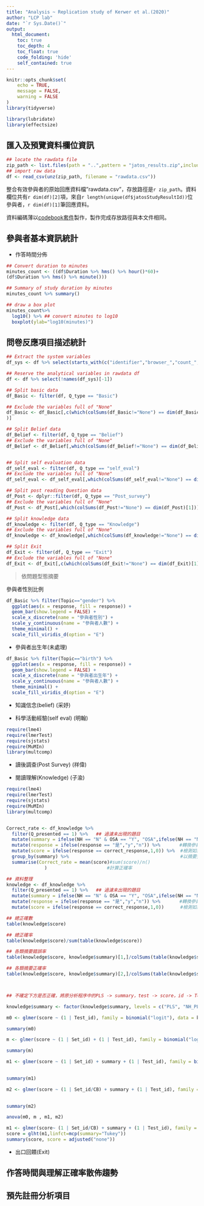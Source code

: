 ```yaml
---
title: "Analysis ~ Replication study of Kerwer et al.(2020)"
author: "LCP lab"
date: "`r Sys.Date()`"
output:
  html_document:
    toc: true
    toc_depth: 4
    toc_float: true
    code_folding: 'hide'
    self_contained: true
---
```



```r
knitr::opts_chunk$set(
	echo = TRUE,
	message = FALSE,
	warning = FALSE
)
library(tidyverse)

library(lubridate)
library(effectsize)
```


## 匯入及預覽資料欄位資訊

```r
## locate the rawdata file
zip_path <- list.files(path = "..",pattern = "jatos_results.zip",include.dirs = TRUE,recursive = TRUE,full.names = TRUE)
## import raw data
df <- read_csv(unz(zip_path, filename = "rawdata.csv"))
```


整合有效參與者的原始回應資料檔"rawdata.csv"，存放路徑是`r zip_path`。資料欄位共有`r dim(df)[2]`項，來自`r length(unique(df$jatosStudyResultId))`位參與者，`r dim(df)[1]`筆回應資料。

資料編碼薄以[codebook套件](codebook.Rmd)製作，製作完成存放路徑與本文件相同。

## 參與者基本資訊統計


- 作答時間分佈


```r
## Convert duration to minutes
minutes_count <- ((df$Duration %>% hms() %>% hour()*60)+
(df$Duration %>% hms() %>% minute())) 

## Summary of study duration by minutes 
minutes_count %>% summary()

## draw a box plot
minutes_count%>%
  log10() %>% ## convert minutes to log10
  boxplot(ylab="log10(minutes)")
```


## 問卷反應項目描述統計

```r
## Extract the system variables
df_sys <- df %>% select(starts_with(c("identifier","browser_","count_","date_","experiment_","jatosV","screen_","system_","Start ","Last ","Duration","Batch","Worker ","State","Message")))

## Reserve the analytical variables in rawdata df
df <- df %>% select(!names(df_sys)[-1])

## Split basic data
df_Basic <- filter(df, Q_type == "Basic")

## Exclude the variables full of "None"
df_Basic <- df_Basic[,c(which(colSums(df_Basic!="None") == dim(df_Basic)[1]),which(is.na(colSums(df_Basic!="None") == dim(df_Basic)[1])) # Get "response"
)]

## Split Belief data
df_Belief <- filter(df, Q_type == "Belief")
## Exclude the variables full of "None"
df_Belief <- df_Belief[,which(colSums(df_Belief!="None") == dim(df_Belief)[1])]


## Split self evaluation data
df_self_eval <- filter(df, Q_type == "self_eval")
## Exclude the variables full of "None"
df_self_eval <- df_self_eval[,which(colSums(df_self_eval!="None") == dim(df_self_eval)[1])]

## Split post reading Question data
df_Post <- dplyr::filter(df, Q_type == "Post_survey")
## Exclude the variables full of "None"
df_Post <- df_Post[,which(colSums(df_Post!="None") == dim(df_Post)[1])]

## Split knowledge data
df_knowledge <- filter(df, Q_type == "Knowledge")
## Exclude the variables full of "None"
df_knowledge <- df_knowledge[,which(colSums(df_knowledge!="None") == dim(df_knowledge)[1])]

## Split Exit
df_Exit <- filter(df, Q_type == "Exit")
## Exclude the variables full of "None"
df_Exit <- df_Exit[,c(which(colSums(df_Exit!="None") == dim(df_Exit)[1]),which(is.na(colSums(df_Exit!="None") == dim(df_Exit)[1]))) ]
```


> 依問題型態摘要

參與者性別比例

```r
df_Basic %>% filter(Topic=="gender") %>%
  ggplot(aes(x = response, fill = response)) +
  geom_bar(show.legend = FALSE) +
  scale_x_discrete(name = "參與者性別") +
  scale_y_continuous(name = "參與者人數") +
  theme_minimal() +
  scale_fill_viridis_d(option = "E")
```

- 參與者出生年(未處理)

```r
df_Basic %>% filter(Topic=="birth") %>%
  ggplot(aes(x = response, fill = response)) +
  geom_bar(show.legend = FALSE) +
  scale_x_discrete(name = "參與者出生年") +
  scale_y_continuous(name = "參與者人數") +
  theme_minimal() +
  scale_fill_viridis_d(option = "E")
```

- 知識信念(belief)
(采妤)


- 科學活動經驗(self eval)
(明翰)
```r
require(lme4)
require(lmerTest)
require(sjstats)
require(MuMIn)
library(multcomp)
```



- 讀後調查(Post Survey)
(祥偉)

- 閱讀理解(Knowledge)
(子渝)
```r

require(lme4)
require(lmerTest)
require(sjstats)
require(MuMIn)
library(multcomp)


Correct_rate <- df_knowledge %>% 
  filter(Q_presented == 1) %>%   ## 過濾未出現的題目
  mutate(summary = ifelse(NH == "N" & OSA == "Y", "OSA",ifelse(NH == "N" & OSA == "N", "PLS","NH_PLS"))) %>%                                                             #將摘要分類為PLS、OSA、NH_PLS
  mutate(response = ifelse(response == "是","y","n")) %>%       #轉換參與者回答"是"換成"y"
  mutate(score = ifelse(response == correct_response,1,0)) %>%  #檢測如果回答等於正確答案得1分
  group_by(summary) %>%                                         #以摘要分組
  summarise(Correct_rate = mean(score)#sum(score)/n()
              )                      #計算正確率

## 資料整理
knowledge <- df_knowledge %>% 
  filter(Q_presented == 1) %>%   ## 過濾未出現的題目
  mutate(summary = ifelse(NH == "N" & OSA == "Y", "OSA",ifelse(NH == "N" & OSA == "N", "PLS","NH_PLS"))) %>%                                                             #將摘要分類為PLS、OSA、NH_PLS
  mutate(response = ifelse(response == "是","y","n")) %>%       #轉換參與者回答"是"換成"y"
  mutate(score = ifelse(response == correct_response,1,0))      #檢測如果回答等於正確答案得1分

## 總正確數
table(knowledge$score)

## 總正確率
table(knowledge$score)/sum(table(knowledge$score))

## 各類摘要錯誤率
table(knowledge$score, knowledge$summary)[1,]/colSums(table(knowledge$score, knowledge$summary))

## 各類摘要正確率
table(knowledge$score, knowledge$summary)[2,]/colSums(table(knowledge$score, knowledge$summary))



## 不確定下方是否正確，將原分析程序中的PLS -> summary，test -> score，id -> Test_id，study -> Set_id，item -> CB

knowledge$summary <- factor(knowledge$summary, levels = c("PLS", "NH_PLS", "OSA"))

m0 <- glmer(score ~ (1 | Test_id), family = binomial("logit"), data = knowledge)

summary(m0)

m <- glmer(score ~ (1 | Set_id) + (1 | Test_id), family = binomial("logit"), data = knowledge)

summary(m)

m1 <- glmer(score ~ (1 | Set_id) + summary + (1 | Test_id), family = binomial("logit"), data = knowledge)
  

summary(m1)

m2 <- glmer(score ~ (1 | Set_id/CB) + summary + (1 | Test_id), family = binomial("logit"), data = knowledge)
  

summary(m2)

anova(m0, m , m1, m2)

m1 <- glmer(score~ (1 | Set_id/CB) + summary + (1 | Test_id), family = binomial("logit"), data = knowledge)
score = glht(m1,linfct=mcp(summary="Tukey"))
summary(score, score = adjusted("none"))


```
- 出口回饋(Exit)


## 作答時間與理解正確率散佈趨勢



## 預先註冊分析項目

